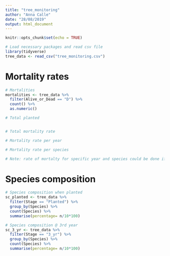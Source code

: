 ```yaml
---
title: "tree_monitoring"
author: "Anna Calle"
date: "28/08/2019"
output: html_document
---
```


```r
knitr::opts_chunk$set(echo = TRUE)
```

```r
# Load necessary packages and read csv file
library(tidyverse)
tree_data <- read_csv("tree_monitoring.csv")

```

# Mortality rates
```r
# Mortalities
mortalities <- tree_data %>% 
  filter(Alive_or_Dead == "D") %>% 
  count() %>% 
  as.numeric()

# Total planted


# Total mortality rate

# Mortality rate per year

# Mortality rate per species

# Note: rate of mortalty for specific year and species could be done if wanted
```

# Species composition
```r
# Species composition when planted
sc_planted <- tree_data %>% 
  filter(Stage == "Planted") %>% 
  group_by(Species) %>% 
  count(Species) %>% 
  summarise(percentage= n/10*100)

# Species composition @ 3rd year
sc_3_yr <- tree_data %>% 
  filter(Stage == "3_yr") %>% 
  group_by(Species) %>% 
  count(Species) %>% 
  summarise(percentage= n/10*100)
```

